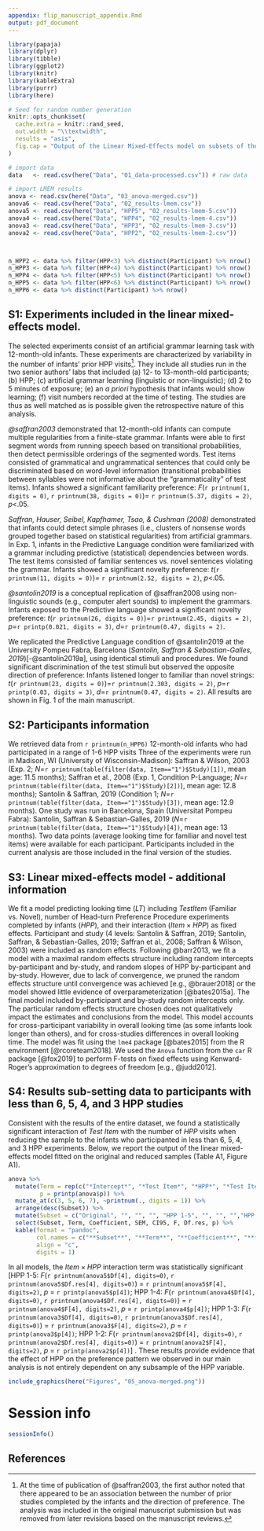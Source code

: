 ```yaml
---
appendix: flip_manuscript_appendix.Rmd
output: pdf_document
---
```


```r
library(papaja)
library(dplyr)
library(tibble)
library(ggplot2)
library(knitr)
library(kableExtra)
library(purrr)
library(here)
```

```r
# Seed for random number generation
knitr::opts_chunk$set(
  cache.extra = knitr::rand_seed,
  out.width = "\\textwidth",
  results = "asis",
  fig.cap = "Output of the Linear Mixed-Effects model on subsets of the data. Coefficients of each model are reported for each fixed effects. Standard error of the mean and 95\\% confidence intervals are represented as black whiskers and shaded boxes, respectively."
)

# import data
data   <- read.csv(here("Data", "01_data-processed.csv")) # raw data

# import LMEM results
anova <- read.csv(here("Data", "03_anova-merged.csv"))
anova6 <- read.csv(here("Data", "02_results-lmem.csv"))
anova5 <- read.csv(here("Data", "HPP5", "02_results-lmem-5.csv"))
anova4 <- read.csv(here("Data", "HPP4", "02_results-lmem-4.csv"))
anova3 <- read.csv(here("Data", "HPP3", "02_results-lmem-3.csv"))
anova2 <- read.csv(here("Data", "HPP2", "02_results-lmem-2.csv"))



n_HPP2 <- data %>% filter(HPP<3) %>% distinct(Participant) %>% nrow()
n_HPP3 <- data %>% filter(HPP<4) %>% distinct(Participant) %>% nrow()
n_HPP4 <- data %>% filter(HPP<5) %>% distinct(Participant) %>% nrow()
n_HPP5 <- data %>% filter(HPP<6) %>% distinct(Participant) %>% nrow()
n_HPP6 <- data %>% distinct(Participant) %>% nrow()

```


## S1: Experiments included in the linear mixed-effects model. 

The selected experiments consist of an artificial grammar learning task with 12-month-old infants. These experiments are characterized by variability in the number of infants’ prior HPP visits^[At the time of publication of @saffran2003, the first author noted that there appeared to be an association between the number of prior studies completed by the infants and the direction of preference. The analysis was included in the original manuscript submission but was removed from later revisions based on the manuscript reviews.]. They include all studies run in the two senior authors’ labs that included (a) 12- to 13-month-old participants; (b) HPP; (c) artificial grammar learning (linguistic or non-linguistic); (d) 2 to 5 minutes of exposure; (e) an *a priori* hypothesis that infants would show learning; (f) visit numbers recorded at the time of testing. The studies are thus as well matched as is possible given the retrospective nature of this analysis.

*@saffran2003* demonstrated that 12-month-old infants can compute multiple regularities from a finite-state grammar. Infants were able to first segment words from running speech based on transitional probabilities, then detect permissible orderings of the segmented words. Test items consisted of grammatical and ungrammatical sentences that could only be discriminated based on word-level information (transitional probabilities between syllables were not informative about the “grammaticality” of test items). Infants showed a significant familiarity preference: *F*(`r printnum(1, digits = 0)`, `r printnum(38, digits = 0)`)= `r printnum(5.37, digits = 2)`, *p*<.05.

*Saffran, Hauser, Seibel, Kapfhamer, Tsao, & Cushman (2008)* demonstrated that infants could detect simple phrases (i.e., clusters of nonsense words grouped together based on statistical regularities) from artificial grammars. In Exp. 1, infants in the Predictive Language condition were familiarized with a grammar including predictive (statistical) dependencies between words. The test items consisted of familiar sentences vs. novel sentences violating the grammar. Infants showed a significant novelty preference: *t*(`r printnum(11, digits = 0)`)= `r printnum(2.52, digits = 2)`, *p*<.05.

*@santolin2019* is a conceptual replication of @saffran2008 using non-linguistic sounds (e.g., computer alert sounds) to implement the grammars. Infants exposed to the Predictive language showed a significant novelty preference: *t*(`r printnum(26, digits = 0)`)=`r printnum(2.45, digits = 2)`, *p*=`r printp(0.021, digits = 3)`, *d*=`r printnum(0.47, digits = 2)`.

We replicated the Predictive Language condition of @santolin2019 at the University Pompeu Fabra, Barcelona (*Santolin, Saffran & Sebastian-Galles, 2019*)[-@santolin2019a], using identical stimuli and procedures. We found significant discrimination of the test stimuli but observed the opposite direction of preference: Infants listened longer to familiar than novel strings: *t*(`r printnum(23, digits = 0)`)=`r printnum(2.303, digits = 2)`, *p*=`r printp(0.03, digits = 3)`, *d*=`r printnum(0.47, digits = 2)`. All results are shown in Fig. 1 of the main manuscript. 

## S2: Participants information

We retrieved data from `r printnum(n_HPP6)` 12-month-old infants who had participated in a range of 1-6 HPP visits Three of the experiments were run in Madison, WI (University of Wisconsin-Madison): Saffran & Wilson, 2003 (Exp. 2; *N*=`r printnum(table(filter(data, Item=="1")$Study)[1])`, mean age: 11.5 months); Saffran et al., 2008 (Exp. 1, Condition P-Language; *N*=`r printnum(table(filter(data, Item=="1")$Study)[2])`), mean age: 12.8 months); Santolin & Saffran, 2019 (Condition 1; *N*=`r printnum(table(filter(data, Item=="1")$Study)[3])`, mean age: 12.9 months). One study was run in Barcelona, Spain (Universitat Pompeu Fabra): Santolin, Saffran & Sebastian-Galles, 2019 (*N*=`r printnum(table(filter(data, Item=="1")$Study)[4])`, mean age: 13 months). Two data points (average looking time for familiar and novel test items) were available for each participant. Participants included in the current analysis are those included in the final version of the studies.

## S3: Linear mixed-effects model - additional information

We fit a model predicting looking time ($LT$) including $TestItem$ (Familiar vs. Novel), number of Head-turn Preference Procedure experiments completed by infants ($HPP$), and their interaction ($Item \times HPP$) as fixed effects. Participant and study (4 levels: Santolin & Saffran, 2019; Santolin, Saffran, & Sebastian-Galles, 2019; Saffran et al., 2008; Saffran & Wilson, 2003) were included as random effects. Following @barr2013, we fit a model with a maximal random effects structure including random intercepts by-participant and by-study, and random slopes of HPP by-participant and by-study. However, due to lack of convergence, we pruned the random effects structure until convergence was achieved [e.g., @brauer2018] or the model showed little evidence of overparameterization [@bates2015a]. The final model included by-participant and by-study random intercepts only. The particular random effects structure chosen does not qualitatively impact the estimates and conclusions from the model. This model accounts for cross-participant variability in overall looking time (as some infants look longer than others), and for cross-studies differences in overall looking time. The model was fit using the `lme4` package [@bates2015] from the R environment [@rcoreteam2018]. We used the `Anova` function from the `car` R package [@fox2019] to perform F-tests on fixed effects using Kenward-Roger’s approximation to degrees of freedom [e.g., @judd2012]. 

## S4: Results sub-setting data to participants with less than 6, 5, 4, and 3 HPP studies

Consistent with the results of the entire dataset, we found a statistically significant interaction of *Test Item* with the number of *HPP* visits when reducing the sample to the infants who participanted in less than 6, 5, 4, and 3 HPP experiments. Below, we report the output of the linear mixed-effects model fitted on the original and reduced samples (Table A1, Figure A1).

```r

anova %>%
  mutate(Term = rep(c("*Intercept*", "*Test Item*", "*HPP*", "*Test Item $\\times$ HPP*"), 5),
         p = printp(anova$p)) %>%
  mutate_at(c(3, 5, 6, 7), ~printnum(., digits = 1)) %>%
  arrange(desc(Subset)) %>%
  mutate(Subset = c("Original", "", "", "", "HPP 1-5", "", "", "","HPP 1-4", "", "", "","HPP1-3", "", "", "", "HPP 1-2", "", "", "")) %>%
  select(Subset, Term, Coefficient, SEM, CI95, F, Df.res, p) %>%
  kable(format = "pandoc",
        col.names = c("**Subset**", "**Term**", "**Coefficient**", "***SEM***", "**95\\% CI**", "**F**", "**Den. *df***", "***p***"), 
        align = "c",
        digits = 1)

```

In all models, the $Item \times HPP$ interaction term was statistically significant [HPP 1-5: *F*(`r printnum(anova5$Df[4], digits=0)`, `r printnum(anova5$Df.res[4], digits=0)`) = `r printnum(anova5$F[4], digits=2)`, *p* = `r printp(anova5$p[4])`; HPP 1-4: *F*(`r printnum(anova4$Df[4], digits=0)`, `r printnum(anova4$Df.res[4], digits=0)`) = `r printnum(anova4$F[4], digits=2)`, *p* = `r printp(anova4$p[4])`; HPP 1-3: *F*(`r printnum(anova3$Df[4], digits=0)`, `r printnum(anova3$Df.res[4], digits=0)`) = `r printnum(anova3$F[4], digits=2)`, *p* = `r printp(anova3$p[4])`; HPP 1-2: *F*(`r printnum(anova2$Df[4], digits=0)`, `r printnum(anova2$Df.res[4], digits=0)`) = `r printnum(anova2$F[4], digits=2)`, *p* = `r printp(anova2$p[4])`] . These results provide evidence that the effect of HPP on the preference pattern we observed in our main analysis is not entirely dependent on any subsample of the HPP variable.

```r

include_graphics(here("Figures", "05_anova-merged.png"))

```

# Session info

```r

sessionInfo()

```

## References

\begingroup
\setlength{\parindent}{-0.5in}
\setlength{\leftskip}{0.5in}

<div id="refs" custom-style="Bibliography"></div>

\endgroup

